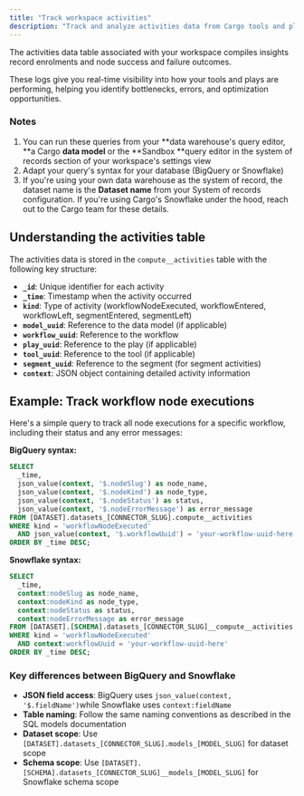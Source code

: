 ```yaml
---
title: "Track workspace activities"
description: "Track and analyze activities data from Cargo tools and plays using SQL queries"
---
```


The activities data table associated with your workspace compiles insights record enrolments and node success and failure outcomes. 

These logs give you real-time visibility into how your tools and plays are performing, helping you identify bottlenecks, errors, and optimization opportunities.

### Notes

1. You can run these queries from your **data warehouse's query editor, **a Cargo **data model** or the **Sandbox **query editor in the system of records section of your workspace's settings view
2. Adapt your query's syntax for your database (BigQuery or Snowflake)
3. If you're using your own data warehouse as the system of record, the dataset name is the **Dataset name** from your System of records configuration. If you're using Cargo's Snowflake under the hood, reach out to the Cargo team for these details.

## Understanding the activities table

The activities data is stored in the `compute__activities` table with the following key structure:

- **`_id`**: Unique identifier for each activity
- **`_time`**: Timestamp when the activity occurred
- **`kind`**: Type of activity (workflowNodeExecuted, workflowEntered, workflowLeft, segmentEntered, segmentLeft)
- **`model_uuid`**: Reference to the data model (if applicable)
- **`workflow_uuid`**: Reference to the workflow
- **`play_uuid`**: Reference to the play (if applicable)
- **`tool_uuid`**: Reference to the tool (if applicable)
- **`segment_uuid`**: Reference to the segment (for segment activities)
- **`context`**: JSON object containing detailed activity information

## Example: Track workflow node executions

Here's a simple query to track all node executions for a specific workflow, including their status and any error messages:

**BigQuery syntax:**

```sql
SELECT 
  _time,
  json_value(context, '$.nodeSlug') as node_name,
  json_value(context, '$.nodeKind') as node_type,
  json_value(context, '$.nodeStatus') as status,
  json_value(context, '$.nodeErrorMessage') as error_message
FROM [DATASET].datasets_[CONNECTOR_SLUG].compute__activities
WHERE kind = 'workflowNodeExecuted' 
  AND json_value(context, '$.workflowUuid') = 'your-workflow-uuid-here'
ORDER BY _time DESC;
```

**Snowflake syntax:**

```sql
SELECT 
  _time,
  context:nodeSlug as node_name,
  context:nodeKind as node_type,
  context:nodeStatus as status,
  context:nodeErrorMessage as error_message
FROM [DATASET].[SCHEMA].datasets_[CONNECTOR_SLUG]__compute__activities
WHERE kind = 'workflowNodeExecuted' 
  AND context:workflowUuid = 'your-workflow-uuid-here'
ORDER BY _time DESC;
```

### Key differences between BigQuery and Snowflake

- **JSON field access**: BigQuery uses `json_value(context, '$.fieldName')`while Snowflake uses `context:fieldName`
- **Table naming**: Follow the same naming conventions as described in the SQL models documentation
- **Dataset scope**: Use `[DATASET].datasets_[CONNECTOR_SLUG].models_[MODEL_SLUG]` for dataset scope
- **Schema scope**: Use `[DATASET].[SCHEMA].datasets_[CONNECTOR_SLUG]__models_[MODEL_SLUG]` for Snowflake schema scope